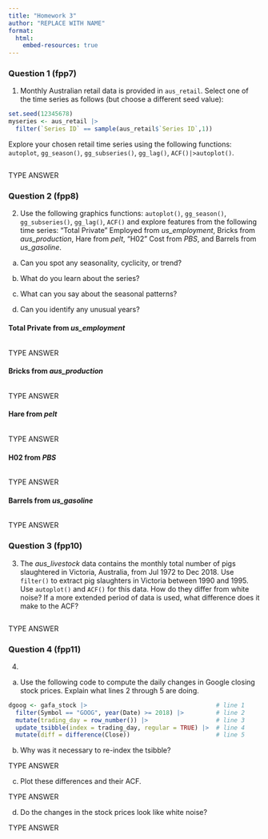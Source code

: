 ```yaml
---
title: "Homework 3"
author: "REPLACE WITH NAME"
format:
  html:
    embed-resources: true
---
```


### Question 1 (fpp7)

1.  Monthly Australian retail data is provided in `aus_retail`. Select one of the time series as follows (but choose a different seed value):

```r
set.seed(12345678)
myseries <- aus_retail |>
  filter(`Series ID` == sample(aus_retail$`Series ID`,1))
```

Explore your chosen retail time series using the following functions: `autoplot`, `gg_season()`, `gg_subseries()`, `gg_lag()`, `ACF()|>autoplot()`.

```r

```

TYPE ANSWER


### Question 2 (fpp8)

2.  Use the following graphics functions: `autoplot()`, `gg_season()`, `gg_subseries()`, `gg_lag()`, `ACF()` and explore features from the following time series: “Total Private” Employed from *us_employment*, Bricks from *aus_production*, Hare from *pelt*, “H02” Cost from *PBS*, and Barrels from *us_gasoline*.

a.  Can you spot any seasonality, cyclicity, or trend?

b.  What do you learn about the series?

c.  What can you say about the seasonal patterns?

d.  Can you identify any unusual years?


#### Total Private from *us_employment*
```r

```

TYPE ANSWER

#### Bricks from *aus_production*

```r

```


TYPE ANSWER

#### Hare from *pelt*

```r

```


TYPE ANSWER

#### H02 from *PBS*

```r

```


TYPE ANSWER

#### Barrels from *us_gasoline*

```r

```


TYPE ANSWER

### Question 3 (fpp10)

3.  The *aus_livestock* data contains the monthly total number of pigs slaughtered in Victoria, Australia, from Jul 1972 to Dec 2018. Use `filter()` to extract pig slaughters in Victoria between 1990 and 1995. Use `autoplot()` and `ACF()` for this data. How do they differ from white noise? If a more extended period of data is used, what difference does it make to the ACF?


```r

```


TYPE ANSWER

### Question 4 (fpp11)

4.  

a.  Use the following code to compute the daily changes in Google closing stock prices. Explain what lines 2 through 5 are doing.

```r
dgoog <- gafa_stock |>                                    # line 1
  filter(Symbol == "GOOG", year(Date) >= 2018) |>         # line 2
  mutate(trading_day = row_number()) |>                   # line 3
  update_tsibble(index = trading_day, regular = TRUE) |>  # line 4
  mutate(diff = difference(Close))                        # line 5

```

b.  Why was it necessary to re-index the tsibble?

TYPE ANSWER

c.  Plot these differences and their ACF.

TYPE ANSWER

d.  Do the changes in the stock prices look like white noise?

TYPE ANSWER